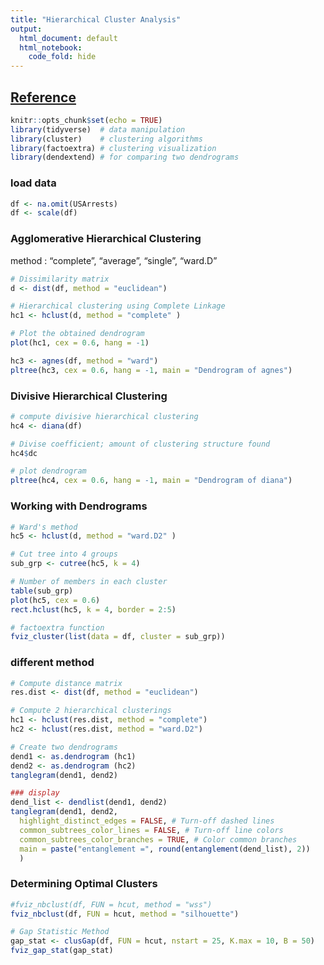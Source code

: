 ---
title: "Hierarchical Cluster Analysis"
output:
  html_document: default
  html_notebook:
    code_fold: hide
---
## **[Reference](http://uc-r.github.io/hc_clustering)**
```{r setup, include=FALSE}
knitr::opts_chunk$set(echo = TRUE)
library(tidyverse)  # data manipulation
library(cluster)    # clustering algorithms
library(factoextra) # clustering visualization
library(dendextend) # for comparing two dendrograms
```

### load data
```{r}
df <- na.omit(USArrests) 
df <- scale(df)
```

### Agglomerative Hierarchical Clustering
method : "complete", "average", "single", "ward.D"
```{r}
# Dissimilarity matrix
d <- dist(df, method = "euclidean")

# Hierarchical clustering using Complete Linkage
hc1 <- hclust(d, method = "complete" )

# Plot the obtained dendrogram
plot(hc1, cex = 0.6, hang = -1)
```
```{r}
hc3 <- agnes(df, method = "ward")
pltree(hc3, cex = 0.6, hang = -1, main = "Dendrogram of agnes") 
```

### Divisive Hierarchical Clustering
```{r}
# compute divisive hierarchical clustering
hc4 <- diana(df)

# Divise coefficient; amount of clustering structure found
hc4$dc

# plot dendrogram
pltree(hc4, cex = 0.6, hang = -1, main = "Dendrogram of diana")
```

### Working with Dendrograms
```{r}
# Ward's method
hc5 <- hclust(d, method = "ward.D2" )

# Cut tree into 4 groups
sub_grp <- cutree(hc5, k = 4)

# Number of members in each cluster
table(sub_grp)
plot(hc5, cex = 0.6)
rect.hclust(hc5, k = 4, border = 2:5)

# factoextra function
fviz_cluster(list(data = df, cluster = sub_grp))
```

### different method 
```{r}
# Compute distance matrix
res.dist <- dist(df, method = "euclidean")

# Compute 2 hierarchical clusterings
hc1 <- hclust(res.dist, method = "complete")
hc2 <- hclust(res.dist, method = "ward.D2")

# Create two dendrograms
dend1 <- as.dendrogram (hc1)
dend2 <- as.dendrogram (hc2)
tanglegram(dend1, dend2)

### display 
dend_list <- dendlist(dend1, dend2)
tanglegram(dend1, dend2,
  highlight_distinct_edges = FALSE, # Turn-off dashed lines
  common_subtrees_color_lines = FALSE, # Turn-off line colors
  common_subtrees_color_branches = TRUE, # Color common branches 
  main = paste("entanglement =", round(entanglement(dend_list), 2))
  )
```

### Determining Optimal Clusters
```{r}
#fviz_nbclust(df, FUN = hcut, method = "wss")
fviz_nbclust(df, FUN = hcut, method = "silhouette")

# Gap Statistic Method
gap_stat <- clusGap(df, FUN = hcut, nstart = 25, K.max = 10, B = 50)
fviz_gap_stat(gap_stat)
```